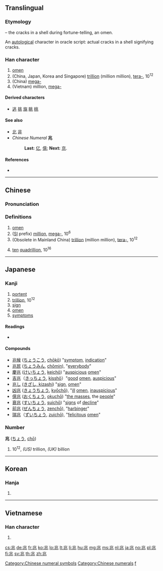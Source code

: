 ==Translingual==

===Etymology===
{{Han etyl}}
{{liushu|p}} – the cracks in a shell during fortune-telling, an omen.

An [[autological]] character in oracle script: actual cracks in a shell signifying cracks.

===Han character===
{{Han char|rn=10|rad=儿|as=04|sn=6|four=32113|canj=LMUO|ids=⿻儿⿰冫⿱丿丶}}

# [[omen]]
# (China, Japan, Korea and Singapore) [[trillion]] (million million), [[tera-]], 10<sup>12</sup>
# (China) [[mega-]]
# (Vietnam) million, [[mega-]]

====Derived characters====
* [[逃]] [[挑]] [[旐]] [[眺]] [[桃]]

====See also====
* [[北]] [[非]] <!-- visually similar -->
* ''Chinese Numeral'' '''兆'''
*: '''Last:''' [[亿]], [[億]]; '''Next:''' [[京]].

====References====
* {{Han ref|kx=0124.030|dkj=01347|dj=0260.040|hdz=10268.020|uh=5146|ud=20806|bh=A5FC|bd=42492}}

[[Category:Chinese numeral symbols]]
[[Category:Chinese numerals]]

----

==Chinese==
{{zh-forms}}

===Pronunciation===
{{zh-pron
|m=zhào
|c=siu6
|mn=tiāu
|mc=y
|oc=y
|ma=
|cat=n,num
}}

===Definitions===
{{zh-hanzi}}

# [[omen]]
# ([[International System of Units|SI]] prefix) [[million]], [[mega-]], 10<sup>6</sup>
# (Obsolete in Mainland China) [[trillion]] (million million), [[tera-]], 10<sup>12</sup>
# {{context|obsolete|lang=zh}} [[ten]] [[quadrillion]], 10<sup>16</sup>

----

==Japanese==

===Kanji===
{{ja-kanji|grade=4|rs=儿04}}

# [[portent]]
# [[trillion]], 10<sup>12</sup>
# [[sign]]
# [[omen]]
# [[symptoms]]

====Readings====
* {{ja-readings
|goon=[[じょう]] (jō) {{qualifier|non-[[w:Jōyō kanji|Jōyō]] reading}}
|kanon=[[ちょう]] (chō) < [[てう]] (teu)
|kun=[[きざす]] ([[兆す]], kizasu), [[きざし]] ([[兆し]], kizashi)
|nanori=[[とき]] (toki), [[よし]] (yoshi)}}

====Compounds====
* [[兆候]] ([[ちょうこう]], [[chōkō]]) "[[symptom]], [[indication]]"
* [[兆民]] ([[ちょうみん]], [[chōmin]]), "[[everybody]]"
* [[慶兆]] ([[けいちょう]], [[keichō]]) "[[auspicious]] [[omen]]"
* [[吉兆]]（[[きっちょう]], [[kisshō]]）"[[good]] [[omen]], [[auspicious]]"
* [[兆し]] [[(きざし, kizashi]]) "[[sign]], [[omen]]"
* [[凶兆]] ([[きょうちょう]], [[kyōchō]]), "[[ill]] [[omen]], [[inauspicious]]"
* [[億兆]] ([[おくちょう]], [[okuchō]]) "[[the masses]], the [[people]]"
* [[衰兆]] ([[すいちょう]], [[suichō]]) "[[signs]] of [[decline]]"
* [[前兆]] ([[ぜんちょう]], [[zenchō]]), "[[harbinger]]"
* [[瑞兆]]（[[ずいちょう]], [[zuichō]]), "[[felicitous]] [[omen]]"

===Number===
'''兆''' ([[ちょう]], [[chō]])

# 10<sup>12</sup>, ''(US)'' trillion, ''(UK)'' billion

[[Category:Japanese numeral symbols| f]]

----

==Korean==

===Hanja===
{{ko-hanja|hangeul=조|rv=jo|mr=cho}}

# {{defn|lang=ko|sort=儿04}}

----

==Vietnamese==

===Han character===
{{vi-hantu|[[triệu]], [[diệu]], [[điềm]], [[giệu]]|rs=儿04}}

# {{defn|lang=vi|sort=儿04}}

[[cs:兆]]
[[de:兆]]
[[fr:兆]]
[[ko:兆]]
[[lo:兆]]
[[lt:兆]]
[[li:兆]]
[[hu:兆]]
[[mg:兆]]
[[ms:兆]]
[[nl:兆]]
[[ja:兆]]
[[no:兆]]
[[pl:兆]]
[[fi:兆]]
[[sv:兆]]
[[th:兆]]
[[zh:兆]]